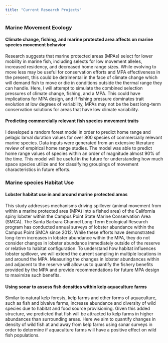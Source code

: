 ```yaml
---
title: "Current Research Projects"
---
```


### Marine Movement Ecology

#### Climate change, fishing, and marine protected area affects on marine species movement behavior

Research suggests that marine protected areas (MPAs) select for lower mobility in marine fish, including selects for low movement alleles, increased residency, and decreased home range sizes. While evolving to move less may be useful for conservation efforts and MPA effectiveness in the present, this could be detrimental in the face of climate change which will demand fish to move or die in conditions outside the thermal range they can handle. Here, I will attempt to simulate the combined selection pressures of climate change, fishing, and a MPA. This could have implications for MPA design, and if fishing pressure dominates trait evolution at low degrees of variability, MPAs may not be the best long-term conservation solutions for areas that have low climate variability. 

#### Predicting commercially relevant fish species movement traits

I developed a random forest model in order to predict home range and pelagic larval duration values for over 800 species of commercially relevant marine species. Data inputs were generated from an extensive literature review of empirical home range studies. The model was able to predict home range values of species within an order of magnitude almost 90% of the time. This model will be useful in the future for understanding how much space species utilize and for classifying groupings of movement characteristics in future efforts. 

### Marine species Habitat Use

#### Lobster habitat use in and around marine protected areas

This study addresses mechanisms driving spillover (animal movement from within a marine protected area (MPA) into a fished area) of the California spiny lobster within the Campus Point State Marine Conservation Area (SMCA). The Santa Barbara Channel Long-Term Ecological Research program has conducted annual surveys of lobster abundance within the Campus Point SMCA since 2012. While these efforts have demonstrated long-term increases in lobster abundance within the MPA, they do not consider changes in lobster abundance immediately outside of the reserve or relative to habitat configuration. To understand how habitat influences lobster spillover, we will extend the current sampling in multiple locations in and around the MPA. Measuring the changes in lobster abundances within and adjacent to the reserve will allow us to quantify the fishery benefits provided by the MPA and provide recommendations for future MPA design to maximize such benefits.

#### Using sonar to assess fish densities within kelp aquaculture farms

Similar to natural kelp forests, kelp farms and other forms of aquaculture, such as fish and bivalve farms, increase abundance and diversity of wild species due to habitat and food source provisioning. Given this added structure, we predicted that fish will be attracted to kelp farms in higher abundances than surrounding areas. Here we aim to quantify changes in density of wild fish at and away from kelp farms using sonar surveys in order to determine if aquaculture farms will have a positive effect on wild fish populations.